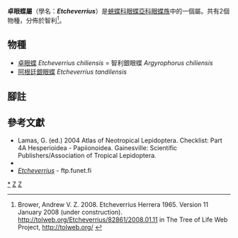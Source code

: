 {{NoteTA|G1=Butterfly}}
{{Automatic Taxobox
| taxon = Etcheverrius
| authority = Herrera, 1965
| type_species = [[卓眼蝶|卓眼蝶]]<br />''Satyrus chiliensis''
| type_species_authority = Guérin-Méneville, 1830
| subdivision_ranks = 物種
| subdivision = 共2種，詳閱正文。
| synonyms = 
}}

'''卓眼蝶屬'''（學名：'''''Etcheverrius'''''）是[[蛺蝶科|蛺蝶科]][[眼蝶亞科|眼蝶亞科]][[眼蝶族|眼蝶族]]中的一個屬。共有2個物種，分佈於智利<ref name=tol>Brower, Andrew V. Z. 2008. Etcheverrius Herrera 1965. Version 11 January 2008 (under construction). http://tolweb.org/Etcheverrius/82861/2008.01.11 {{Wayback|url=http://tolweb.org/Etcheverrius/82861/2008.01.11 |date=20200919164313 }} in The Tree of Life Web Project, http://tolweb.org/ {{Wayback|url=http://tolweb.org/ |date=20110515100516 }} {{en}}</ref>。

== 物種 ==
* [[卓眼蝶|卓眼蝶]] ''Etcheverrius chiliensis'' = 智利銀眼蝶 ''Argyrophorus chiliensis''
* [[阿根廷銀眼蝶|阿根廷銀眼蝶]]  ''Etcheverrius tandilensis''
<!--
== 圖集 ==
<gallery>
</gallery>
-->

== 腳註 ==
{{reflist}}

== 參考文獻 ==
{{Commons category| Etcheverrius}}
*Lamas, G. (ed.) 2004 Atlas of Neotropical Lepidoptera. Checklist: Part 4A Hesperioidea - Papiionoidea. Gainesville: Scientific Publishers/Association of Tropical Lepidoptera.
* {{Cite book | author = 寿建新 周尧 李宇飞 | title = 世界蝴蝶分類名錄 | location = 中國 | publisher = 陝西科學技術出版社 | date = 2006-04-01 | ISBN = 9787536936768 | language= zh-hans }}
* [http://ftp.funet.fi/pub/sci/bio/life/insecta/lepidoptera/ditrysia/papilionoidea/nymphalidae/satyrinae/etcheverrius/ ''Etcheverrius''] {{Wayback|url=http://ftp.funet.fi/pub/sci/bio/life/insecta/lepidoptera/ditrysia/papilionoidea/nymphalidae/satyrinae/etcheverrius/ |date=20180930003912 }} - ftp.funet.fi

{{眼蝶亞科}}
{{Taxonbar}}
[[Category:卓眼蝶屬|*]]
[[Category:黧眼蝶亞族|Z]]
[[Category:_1965年描述的分类群|Z]]